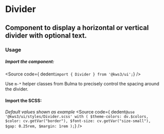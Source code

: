 
<Version />

# Divider
## Component to display a horizontal or vertical divider with optional text.


<Meta of={Stories} />
<Canvas />
<Controls />


### Usage

##### Import the component:
<Source
  code={ dedent`import { Divider } from '@kws3/ui';`}
/>

<div className="notification is-light is-info">Use <code>m-*</code> helper classes from Bulma to precisely control the spacing around the divider.</div>

#### Import the SCSS:
_Default values shown as example_
<Source
  code={ dedent`
    @use '@kws3/ui/styles/Divider.scss' with (
      $theme-colors: dv.$colors,
      $color: cv.getVar("border"),
      $font-size: cv.getVar("size-small"),
      $gap: 0.25rem,
      $margin: 1rem
    );
  `}
/>